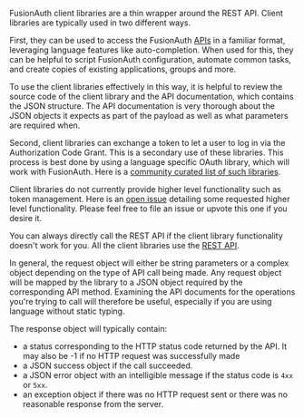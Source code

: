 
FusionAuth client libraries are a thin wrapper around the REST API. Client libraries are typically used in two different ways.

First, they can be used to access the FusionAuth [APIs](/docs/apis/overview) in a familiar format, leveraging language features like auto-completion.
When used for this, they can be helpful to script FusionAuth configuration, automate common tasks, and create copies of existing applications, groups and more.

To use the client libraries effectively in this way, it is helpful to review the source code of the client library and the API documentation, which contains the JSON structure.
The API documentation is very thorough about the JSON objects it expects as part of the payload as well as what parameters are required when.

Second, client libraries can exchange a token to let a user to log in via the Authorization Code Grant.
This is a secondary use of these libraries.
This process is best done by using a language specific OAuth library, which will work with FusionAuth.
Here is a [community curated list of such libraries](https://oauth.net/code/).

Client libraries do not currently provide higher level functionality such as token management.
Here is an [open issue](https://github.com/FusionAuth/fusionauth-issues/issues/1674) detailing some requested higher level functionality.
Please feel free to file an issue or upvote this one if you desire it.

You can always directly call the REST API if the client library functionality doesn't work for you.
All the client libraries use the [REST API](/docs/apis/overview).

In general, the request object will either be string parameters or a complex object depending on the type of API call being made.
Any request object will be mapped by the library to a JSON object required by the corresponding API method.
Examining the API documents for the operations you're trying to call will therefore be useful, especially if you are using language without static typing.

The response object will typically contain:

* a status corresponding to the HTTP status code returned by the API. It may also be -1 if no HTTP request was successfully made
* a JSON success object if the call succeeded.
* a JSON error object with an intelligible message if the status code is `4xx` or `5xx`.
* an exception object if there was no HTTP request sent or there was no reasonable response from the server.


